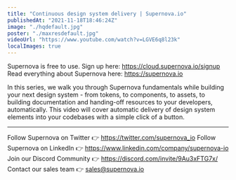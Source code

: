 ```yaml
---
title: "Continuous design system delivery | Supernova.io"
publishedAt: "2021-11-18T18:46:24Z"
image: "./hqdefault.jpg"
poster: "./maxresdefault.jpg"
videoUrl: "https://www.youtube.com/watch?v=LGVE6q8l23k"
localImages: true
---
```


Supernova is free to use. Sign up here: https://cloud.supernova.io/signup
Read everything about Supernova here: https://supernova.io

In this series, we walk you through Supernova fundamentals while building your next design system - from tokens, to components, to assets, to building documentation and handing-off resources to your developers, automatically. This video will cover automatic delivery of design system elements into your codebases with a simple click of a button.

---

Follow Supernova on Twitter 👉 https://twitter.com/supernova_io
Follow Supernova on LinkedIn 👉 https://www.linkedin.com/company/supernova-io
Join our Discord Community 👉 https://discord.com/invite/9Au3xFTG7x/
Contact our sales team 👉 sales@supernova.io
